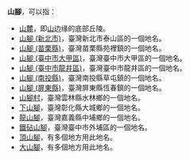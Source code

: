 '''山腳'''，可以指：
* [[山麓|山麓]]，即[[山|山]]边缘的底部丘陵。
* [[山腳_(新北市)|山腳 (新北市)]]，臺灣新北市泰山區的一個地名。
* [[山腳_(苗栗縣)|山腳 (苗栗縣)]]，臺灣苗栗縣苑裡鎮的一個地名。
* [[山腳_(臺中市大甲區)|山腳 (臺中市大甲區)]]，臺灣臺中市大甲區的一個地名。
* [[山腳_(臺中市龍井區)|山腳 (臺中市龍井區)]]，臺灣臺中市龍井區的一個地名。
* [[山腳_(南投縣)|山腳 (南投縣)]]，臺灣南投縣草屯鎮的一個地名。
* [[山腳_(屏東縣)|山腳 (屏東縣)]]，臺灣屏東縣恆春鎮的一個地名。
* [[山腳村|山腳村]]，臺灣雲林縣水林鄉的一個地名。
* [[下山腳|下山腳]]，臺灣彰化縣大城鄉的一個地名。
* [[龍山腳|龍山腳]]，臺灣嘉義縣中埔鄉的一個地名。
* [[鐵砧山腳|鐵砧山腳]]，臺灣臺中市外埔區的一個地名。
* [[頂山腳|頂山腳]]，有多個地方用此地名。
* [[大山腳|大山腳]]，有多個地方用此地名。
{{Disambiguation|S|cat=二字地名消歧义}}